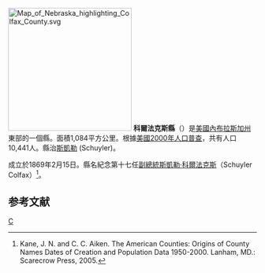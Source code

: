 {{noteTA
|T=zh-hans:科尔法克斯县 (内布拉斯加州);zh-hk:科爾法克斯縣 (內布拉斯加州);zh-tw:科爾法克斯郡 (內布拉斯加州);
}}
{{Otheruses|科爾法克斯縣|subject=美國內布拉斯加州的一個縣|other=同名的縣}}
[[File:Map_of_Nebraska_highlighting_Colfax_County.svg|250px]]
'''科爾法克斯縣'''（{{lang-en|Colfax County}}）是[[美國|美國]][[內布拉斯加州|內布拉斯加州]]東部的一個縣。面積1,084平方公里。根據[[美國2000年人口普查|美國2000年人口普查]]，共有人口10,441人。縣治[[斯凱勒_(內布拉斯加州)|斯凱勒]] (Schuyler)。

成立於1869年2月15日。縣名紀念第十七任[[美國副總統|副總統]][[斯凱勒·科爾法克斯|斯凱勒·科爾法克斯]]（Schuyler Colfax）<ref>Kane, J. N. and C. C. Aiken. The American Counties: Origins of County Names Dates of Creation and Population Data 1950-2000. Lanham, MD.: Scarecrow Press, 2005.</ref>。

== 参考文献 ==
<div class="references-small">
<references />
</div>

[[Category:内布拉斯加州行政区划|C]]